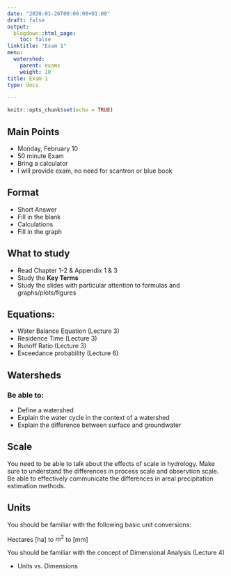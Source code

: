 ```yaml
---
date: "2020-01-26T00:00:00+01:00"
draft: false
output:
  blogdown::html_page:
    toc: false
linktitle: "Exam 1"
menu:
  watershed:
    parent: exams
    weight: 10
title: Exam 1
type: docs

---
```


```r
knitr::opts_chunk$set(echo = TRUE)
```



## Main Points

- Monday, February 10
- 50 minute Exam
- Bring a calculator
- I will provide exam, no need for scantron or blue book

## Format

- Short Answer
- Fill in the blank
- Calculations
- Fill in the graph

## What to study

- Read Chapter 1-2 & Appendix 1 & 3
- Study the **Key Terms**
- Study the slides with particular attention to formulas and graphs/plots/figures

## Equations:

- Water Balance Equation (Lecture 3)
- Residence Time (Lecture 3)
- Runoff Ratio (Lecture 3)
- Exceedance probability (Lecture 6)

## Watersheds

### Be able to:
- Define a watershed
- Explain the water cycle in the context of a watershed
- Explain the difference between surface and groundwater

## Scale
You need to be able to talk about the effects of scale in hydrology. Make sure to understand the differences in process scale and observtion scale. Be able to effectively communicate the differences in areal precipitation estimation methods.

## Units
You should be familiar with the following basic unit conversions:

Hectares [ha] to $m^2$ to [mm]

You should be familiar with the concept of Dimensional Analysis (Lecture 4)

- Units vs. Dimensions